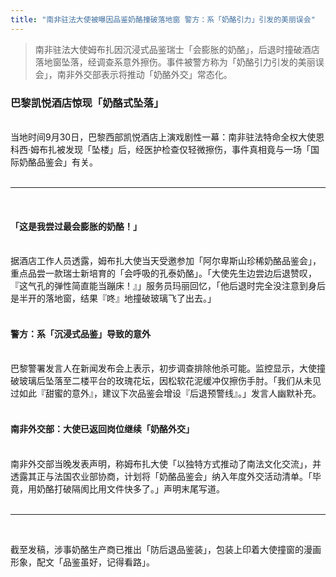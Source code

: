 ```yaml
---
title: "南非驻法大使被曝因品鉴奶酪撞破落地窗 警方：系「奶酪引力」引发的美丽误会"
---
```


>南非驻法大使姆布扎因沉浸式品鉴瑞士「会膨胀的奶酪」，后退时撞破酒店落地窗坠落，经调查系意外擦伤。事件被警方称为「奶酪引力引发的美丽误会」，南非外交部表示将推动「奶酪外交」常态化。
<!-- truncate -->



<h3>巴黎凯悦酒店惊现「奶酪式坠落」</h3><br/>当地时间9月30日，巴黎西部凯悦酒店上演戏剧性一幕：南非驻法特命全权大使恩科西·姆布扎被发现「坠楼」后，经医护检查仅轻微擦伤，事件真相竟与一场「国际奶酪品鉴会」有关。<br/><br/><hr/><br/><h4>「这是我尝过最会膨胀的奶酪！」</h4><br/>据酒店工作人员透露，姆布扎大使当天受邀参加「阿尔卑斯山珍稀奶酪品鉴会」，重点品尝一款瑞士新培育的「会呼吸的孔泰奶酪」。「大使先生边尝边后退赞叹，『这气孔的弹性简直能当蹦床！』」服务员玛丽回忆，「他后退时完全没注意到身后是半开的落地窗，结果『咚』地撞破玻璃飞了出去。」<br/><br/><h4>警方：系「沉浸式品鉴」导致的意外</h4><br/>巴黎警署发言人在新闻发布会上表示，初步调查排除他杀可能。监控显示，大使撞破玻璃后坠落至二楼平台的玫瑰花坛，因松软花泥缓冲仅擦伤手肘。「我们从未见过如此『甜蜜的意外』，建议下次品鉴会增设『后退预警线』。」发言人幽默补充。<br/><br/><h4>南非外交部：大使已返回岗位继续「奶酪外交」</h4><br/>南非外交部当晚发表声明，称姆布扎大使「以独特方式推动了南法文化交流」，并透露其正与法国农业部协商，计划将「奶酪品鉴会」纳入年度外交活动清单。「毕竟，用奶酪打破隔阂比用文件快多了。」声明末尾写道。<br/><br/><hr/><br/><p>截至发稿，涉事奶酪生产商已推出「防后退品鉴装」，包装上印着大使撞窗的漫画形象，配文「品鉴虽好，记得看路」。</p>
